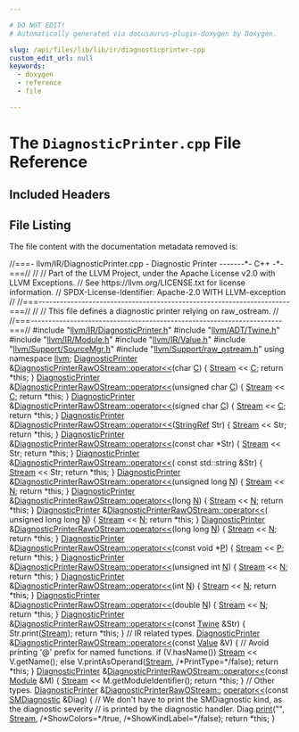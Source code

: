 ```yaml
---

# DO NOT EDIT!
# Automatically generated via docusaurus-plugin-doxygen by Doxygen.

slug: /api/files/lib/lib/ir/diagnosticprinter-cpp
custom_edit_url: null
keywords:
  - doxygen
  - reference
  - file

---
```





# The `DiagnosticPrinter.cpp` File Reference

<DoxygenPage pluginConfig={pluginConfig}>



## Included Headers

<IncludesList>
<IncludesListItem
  filePath="llvm/IR/DiagnosticPrinter.h"
  permalink="/docs/api/files/include/include/llvm/include/llvm/ir/diagnosticprinter-h"
  isLocal="true" />
<IncludesListItem
  filePath="llvm/ADT/Twine.h"
  permalink="/docs/api/files/include/include/llvm/include/llvm/adt/twine-h"
  isLocal="true" />
<IncludesListItem
  filePath="llvm/IR/Module.h"
  permalink="/docs/api/files/include/include/llvm/include/llvm/ir/module-h"
  isLocal="true" />
<IncludesListItem
  filePath="llvm/IR/Value.h"
  permalink="/docs/api/files/include/include/llvm/include/llvm/ir/value-h"
  isLocal="true" />
<IncludesListItem
  filePath="llvm/Support/SourceMgr.h"
  permalink="/docs/api/files/include/include/llvm/include/llvm/support/sourcemgr-h"
  isLocal="true" />
<IncludesListItem
  filePath="llvm/Support/raw_ostream.h"
  permalink="/docs/api/files/include/include/llvm/include/llvm/support/raw-ostream-h"
  isLocal="true" />
</IncludesList>


## File Listing

The file content with the documentation metadata removed is:

<ProgramListing>

<Link id="l00001" /><CodeLine lineNumber="1"><span class="doxyHighlightComment">//===- llvm/IR/DiagnosticPrinter.cpp - Diagnostic Printer -------&#42;- C++ -&#42;-===//</span></CodeLine>
<Link id="l00002" /><CodeLine lineNumber="2"><span class="doxyHighlightComment">//</span></CodeLine>
<Link id="l00003" /><CodeLine lineNumber="3"><span class="doxyHighlightComment">// Part of the LLVM Project, under the Apache License v2.0 with LLVM Exceptions.</span></CodeLine>
<Link id="l00004" /><CodeLine lineNumber="4"><span class="doxyHighlightComment">// See https://llvm.org/LICENSE.txt for license information.</span></CodeLine>
<Link id="l00005" /><CodeLine lineNumber="5"><span class="doxyHighlightComment">// SPDX-License-Identifier: Apache-2.0 WITH LLVM-exception</span></CodeLine>
<Link id="l00006" /><CodeLine lineNumber="6"><span class="doxyHighlightComment">//</span></CodeLine>
<Link id="l00007" /><CodeLine lineNumber="7"><span class="doxyHighlightComment">//===----------------------------------------------------------------------===//</span></CodeLine>
<Link id="l00008" /><CodeLine lineNumber="8"><span class="doxyHighlightComment">//</span></CodeLine>
<Link id="l00009" /><CodeLine lineNumber="9"><span class="doxyHighlightComment">// This file defines a diagnostic printer relying on raw&#95;ostream.</span></CodeLine>
<Link id="l00010" /><CodeLine lineNumber="10"><span class="doxyHighlightComment">//</span></CodeLine>
<Link id="l00011" /><CodeLine lineNumber="11"><span class="doxyHighlightComment">//===----------------------------------------------------------------------===//</span></CodeLine>
<Link id="l00012" /><CodeLine lineNumber="12"></CodeLine>
<Link id="l00013" /><CodeLine lineNumber="13"><span class="doxyHighlightPreprocessor">#include &quot;<a href="/docs/api/files/include/include/llvm/include/llvm/ir/diagnosticprinter-h">llvm/IR/DiagnosticPrinter.h</a>&quot;</span></CodeLine>
<Link id="l00014" /><CodeLine lineNumber="14"><span class="doxyHighlightPreprocessor">#include &quot;<a href="/docs/api/files/include/include/llvm/include/llvm/adt/twine-h">llvm/ADT/Twine.h</a>&quot;</span></CodeLine>
<Link id="l00015" /><CodeLine lineNumber="15"><span class="doxyHighlightPreprocessor">#include &quot;<a href="/docs/api/files/include/include/llvm/include/llvm/ir/module-h">llvm/IR/Module.h</a>&quot;</span></CodeLine>
<Link id="l00016" /><CodeLine lineNumber="16"><span class="doxyHighlightPreprocessor">#include &quot;<a href="/docs/api/files/include/include/llvm/include/llvm/ir/value-h">llvm/IR/Value.h</a>&quot;</span></CodeLine>
<Link id="l00017" /><CodeLine lineNumber="17"><span class="doxyHighlightPreprocessor">#include &quot;<a href="/docs/api/files/include/include/llvm/include/llvm/support/sourcemgr-h">llvm/Support/SourceMgr.h</a>&quot;</span></CodeLine>
<Link id="l00018" /><CodeLine lineNumber="18"><span class="doxyHighlightPreprocessor">#include &quot;<a href="/docs/api/files/include/include/llvm/include/llvm/support/raw-ostream-h">llvm/Support/raw&#95;ostream.h</a>&quot;</span></CodeLine>
<Link id="l00019" /><CodeLine lineNumber="19"></CodeLine>
<Link id="l00020" /><CodeLine lineNumber="20"><span class="doxyHighlightKeyword">using namespace </span><span class="doxyHighlight"><a href="/docs/api/namespaces/llvm">llvm</a>;</span></CodeLine>
<Link id="l00021" /><CodeLine lineNumber="21"></CodeLine>
<Link id="l00022" /><CodeLine lineNumber="22" lineLink="/docs/api/classes/llvm/diagnosticprinterrawostream/#a4f8c76943f5b1b5810b8f0b07d5380dc"><span class="doxyHighlight"><a href="/docs/api/classes/llvm/diagnosticprinter">DiagnosticPrinter</a> &amp;<a href="/docs/api/classes/llvm/diagnosticprinterrawostream/#a4f8c76943f5b1b5810b8f0b07d5380dc">DiagnosticPrinterRawOStream::operator&lt;&lt;</a>(</span><span class="doxyHighlightKeywordType">char</span><span class="doxyHighlight"> <a href="/docs/api/namespaces/llvm/callingconv/#ac6aa1387c4375260e2468eb5a77fdb4cafd841a49aec1539bc88abc8ff9e170fb">C</a>) &#123;</span></CodeLine>
<Link id="l00023" /><CodeLine lineNumber="23"><span class="doxyHighlight">  <a href="/docs/api/classes/llvm/diagnosticprinterrawostream/#a01d5cb89036c98e46ec7f313ab91a564">Stream</a> &lt;&lt; <a href="/docs/api/namespaces/llvm/callingconv/#ac6aa1387c4375260e2468eb5a77fdb4cafd841a49aec1539bc88abc8ff9e170fb">C</a>;</span></CodeLine>
<Link id="l00024" /><CodeLine lineNumber="24"><span class="doxyHighlight">  </span><span class="doxyHighlightKeywordFlow">return</span><span class="doxyHighlight"> &#42;</span><span class="doxyHighlightKeyword">this</span><span class="doxyHighlight">;</span></CodeLine>
<Link id="l00025" /><CodeLine lineNumber="25"><span class="doxyHighlight">&#125;</span></CodeLine>
<Link id="l00026" /><CodeLine lineNumber="26"></CodeLine>
<Link id="l00027" /><CodeLine lineNumber="27" lineLink="/docs/api/classes/llvm/diagnosticprinterrawostream/#adce0c7cef5ad10286aee63f3b51f28bf"><span class="doxyHighlight"><a href="/docs/api/classes/llvm/diagnosticprinter">DiagnosticPrinter</a> &amp;<a href="/docs/api/classes/llvm/diagnosticprinterrawostream/#a4f8c76943f5b1b5810b8f0b07d5380dc">DiagnosticPrinterRawOStream::operator&lt;&lt;</a>(</span><span class="doxyHighlightKeywordType">unsigned</span><span class="doxyHighlight"> </span><span class="doxyHighlightKeywordType">char</span><span class="doxyHighlight"> <a href="/docs/api/namespaces/llvm/callingconv/#ac6aa1387c4375260e2468eb5a77fdb4cafd841a49aec1539bc88abc8ff9e170fb">C</a>) &#123;</span></CodeLine>
<Link id="l00028" /><CodeLine lineNumber="28"><span class="doxyHighlight">  <a href="/docs/api/classes/llvm/diagnosticprinterrawostream/#a01d5cb89036c98e46ec7f313ab91a564">Stream</a> &lt;&lt; <a href="/docs/api/namespaces/llvm/callingconv/#ac6aa1387c4375260e2468eb5a77fdb4cafd841a49aec1539bc88abc8ff9e170fb">C</a>;</span></CodeLine>
<Link id="l00029" /><CodeLine lineNumber="29"><span class="doxyHighlight">  </span><span class="doxyHighlightKeywordFlow">return</span><span class="doxyHighlight"> &#42;</span><span class="doxyHighlightKeyword">this</span><span class="doxyHighlight">;</span></CodeLine>
<Link id="l00030" /><CodeLine lineNumber="30"><span class="doxyHighlight">&#125;</span></CodeLine>
<Link id="l00031" /><CodeLine lineNumber="31"></CodeLine>
<Link id="l00032" /><CodeLine lineNumber="32" lineLink="/docs/api/classes/llvm/diagnosticprinterrawostream/#a3630453dc9f5d612a6a2606c66e9c194"><span class="doxyHighlight"><a href="/docs/api/classes/llvm/diagnosticprinter">DiagnosticPrinter</a> &amp;<a href="/docs/api/classes/llvm/diagnosticprinterrawostream/#a4f8c76943f5b1b5810b8f0b07d5380dc">DiagnosticPrinterRawOStream::operator&lt;&lt;</a>(</span><span class="doxyHighlightKeywordType">signed</span><span class="doxyHighlight"> </span><span class="doxyHighlightKeywordType">char</span><span class="doxyHighlight"> <a href="/docs/api/namespaces/llvm/callingconv/#ac6aa1387c4375260e2468eb5a77fdb4cafd841a49aec1539bc88abc8ff9e170fb">C</a>) &#123;</span></CodeLine>
<Link id="l00033" /><CodeLine lineNumber="33"><span class="doxyHighlight">  <a href="/docs/api/classes/llvm/diagnosticprinterrawostream/#a01d5cb89036c98e46ec7f313ab91a564">Stream</a> &lt;&lt; <a href="/docs/api/namespaces/llvm/callingconv/#ac6aa1387c4375260e2468eb5a77fdb4cafd841a49aec1539bc88abc8ff9e170fb">C</a>;</span></CodeLine>
<Link id="l00034" /><CodeLine lineNumber="34"><span class="doxyHighlight">  </span><span class="doxyHighlightKeywordFlow">return</span><span class="doxyHighlight"> &#42;</span><span class="doxyHighlightKeyword">this</span><span class="doxyHighlight">;</span></CodeLine>
<Link id="l00035" /><CodeLine lineNumber="35"><span class="doxyHighlight">&#125;</span></CodeLine>
<Link id="l00036" /><CodeLine lineNumber="36"></CodeLine>
<Link id="l00037" /><CodeLine lineNumber="37" lineLink="/docs/api/classes/llvm/diagnosticprinterrawostream/#aa67548e5b58bb5491068779227919fd2"><span class="doxyHighlight"><a href="/docs/api/classes/llvm/diagnosticprinter">DiagnosticPrinter</a> &amp;<a href="/docs/api/classes/llvm/diagnosticprinterrawostream/#a4f8c76943f5b1b5810b8f0b07d5380dc">DiagnosticPrinterRawOStream::operator&lt;&lt;</a>(<a href="/docs/api/classes/llvm/stringref">StringRef</a> Str) &#123;</span></CodeLine>
<Link id="l00038" /><CodeLine lineNumber="38"><span class="doxyHighlight">  <a href="/docs/api/classes/llvm/diagnosticprinterrawostream/#a01d5cb89036c98e46ec7f313ab91a564">Stream</a> &lt;&lt; Str;</span></CodeLine>
<Link id="l00039" /><CodeLine lineNumber="39"><span class="doxyHighlight">  </span><span class="doxyHighlightKeywordFlow">return</span><span class="doxyHighlight"> &#42;</span><span class="doxyHighlightKeyword">this</span><span class="doxyHighlight">;</span></CodeLine>
<Link id="l00040" /><CodeLine lineNumber="40"><span class="doxyHighlight">&#125;</span></CodeLine>
<Link id="l00041" /><CodeLine lineNumber="41"></CodeLine>
<Link id="l00042" /><CodeLine lineNumber="42" lineLink="/docs/api/classes/llvm/diagnosticprinterrawostream/#af4624ef0947b142b40bc740893bdfb69"><span class="doxyHighlight"><a href="/docs/api/classes/llvm/diagnosticprinter">DiagnosticPrinter</a> &amp;<a href="/docs/api/classes/llvm/diagnosticprinterrawostream/#a4f8c76943f5b1b5810b8f0b07d5380dc">DiagnosticPrinterRawOStream::operator&lt;&lt;</a>(</span><span class="doxyHighlightKeyword">const</span><span class="doxyHighlight"> </span><span class="doxyHighlightKeywordType">char</span><span class="doxyHighlight"> &#42;Str) &#123;</span></CodeLine>
<Link id="l00043" /><CodeLine lineNumber="43"><span class="doxyHighlight">  <a href="/docs/api/classes/llvm/diagnosticprinterrawostream/#a01d5cb89036c98e46ec7f313ab91a564">Stream</a> &lt;&lt; Str;</span></CodeLine>
<Link id="l00044" /><CodeLine lineNumber="44"><span class="doxyHighlight">  </span><span class="doxyHighlightKeywordFlow">return</span><span class="doxyHighlight"> &#42;</span><span class="doxyHighlightKeyword">this</span><span class="doxyHighlight">;</span></CodeLine>
<Link id="l00045" /><CodeLine lineNumber="45"><span class="doxyHighlight">&#125;</span></CodeLine>
<Link id="l00046" /><CodeLine lineNumber="46"></CodeLine>
<Link id="l00047" /><CodeLine lineNumber="47" lineLink="/docs/api/classes/llvm/diagnosticprinterrawostream/#a3eab8dd1ad20b7f348dc1b85c2bc25da"><span class="doxyHighlight"><a href="/docs/api/classes/llvm/diagnosticprinter">DiagnosticPrinter</a> &amp;<a href="/docs/api/classes/llvm/diagnosticprinterrawostream/#a4f8c76943f5b1b5810b8f0b07d5380dc">DiagnosticPrinterRawOStream::operator&lt;&lt;</a>(</span></CodeLine>
<Link id="l00048" /><CodeLine lineNumber="48"><span class="doxyHighlight">    </span><span class="doxyHighlightKeyword">const</span><span class="doxyHighlight"> std::string &amp;Str) &#123;</span></CodeLine>
<Link id="l00049" /><CodeLine lineNumber="49"><span class="doxyHighlight">  <a href="/docs/api/classes/llvm/diagnosticprinterrawostream/#a01d5cb89036c98e46ec7f313ab91a564">Stream</a> &lt;&lt; Str;</span></CodeLine>
<Link id="l00050" /><CodeLine lineNumber="50"><span class="doxyHighlight">  </span><span class="doxyHighlightKeywordFlow">return</span><span class="doxyHighlight"> &#42;</span><span class="doxyHighlightKeyword">this</span><span class="doxyHighlight">;</span></CodeLine>
<Link id="l00051" /><CodeLine lineNumber="51"><span class="doxyHighlight">&#125;</span></CodeLine>
<Link id="l00052" /><CodeLine lineNumber="52"></CodeLine>
<Link id="l00053" /><CodeLine lineNumber="53" lineLink="/docs/api/classes/llvm/diagnosticprinterrawostream/#a873fb5786e952dd8b999e7a3eaadaff3"><span class="doxyHighlight"><a href="/docs/api/classes/llvm/diagnosticprinter">DiagnosticPrinter</a> &amp;<a href="/docs/api/classes/llvm/diagnosticprinterrawostream/#a4f8c76943f5b1b5810b8f0b07d5380dc">DiagnosticPrinterRawOStream::operator&lt;&lt;</a>(</span><span class="doxyHighlightKeywordType">unsigned</span><span class="doxyHighlight"> </span><span class="doxyHighlightKeywordType">long</span><span class="doxyHighlight"> <a href="/docs/api/files/lib/lib/support/regcomp-c/#a0240ac851181b84ac374872dc5434ee4">N</a>) &#123;</span></CodeLine>
<Link id="l00054" /><CodeLine lineNumber="54"><span class="doxyHighlight">  <a href="/docs/api/classes/llvm/diagnosticprinterrawostream/#a01d5cb89036c98e46ec7f313ab91a564">Stream</a> &lt;&lt; <a href="/docs/api/files/lib/lib/support/regcomp-c/#a0240ac851181b84ac374872dc5434ee4">N</a>;</span></CodeLine>
<Link id="l00055" /><CodeLine lineNumber="55"><span class="doxyHighlight">  </span><span class="doxyHighlightKeywordFlow">return</span><span class="doxyHighlight"> &#42;</span><span class="doxyHighlightKeyword">this</span><span class="doxyHighlight">;</span></CodeLine>
<Link id="l00056" /><CodeLine lineNumber="56"><span class="doxyHighlight">&#125;</span></CodeLine>
<Link id="l00057" /><CodeLine lineNumber="57" lineLink="/docs/api/classes/llvm/diagnosticprinterrawostream/#a6a1d97574c04155e03997dc6c65146c3"><span class="doxyHighlight"><a href="/docs/api/classes/llvm/diagnosticprinter">DiagnosticPrinter</a> &amp;<a href="/docs/api/classes/llvm/diagnosticprinterrawostream/#a4f8c76943f5b1b5810b8f0b07d5380dc">DiagnosticPrinterRawOStream::operator&lt;&lt;</a>(</span><span class="doxyHighlightKeywordType">long</span><span class="doxyHighlight"> <a href="/docs/api/files/lib/lib/support/regcomp-c/#a0240ac851181b84ac374872dc5434ee4">N</a>) &#123;</span></CodeLine>
<Link id="l00058" /><CodeLine lineNumber="58"><span class="doxyHighlight">  <a href="/docs/api/classes/llvm/diagnosticprinterrawostream/#a01d5cb89036c98e46ec7f313ab91a564">Stream</a> &lt;&lt; <a href="/docs/api/files/lib/lib/support/regcomp-c/#a0240ac851181b84ac374872dc5434ee4">N</a>;</span></CodeLine>
<Link id="l00059" /><CodeLine lineNumber="59"><span class="doxyHighlight">  </span><span class="doxyHighlightKeywordFlow">return</span><span class="doxyHighlight"> &#42;</span><span class="doxyHighlightKeyword">this</span><span class="doxyHighlight">;</span></CodeLine>
<Link id="l00060" /><CodeLine lineNumber="60"><span class="doxyHighlight">&#125;</span></CodeLine>
<Link id="l00061" /><CodeLine lineNumber="61"></CodeLine>
<Link id="l00062" /><CodeLine lineNumber="62" lineLink="/docs/api/classes/llvm/diagnosticprinterrawostream/#ab7e8b3cb11b62632bc129e58c057b177"><span class="doxyHighlight"><a href="/docs/api/classes/llvm/diagnosticprinter">DiagnosticPrinter</a> &amp;<a href="/docs/api/classes/llvm/diagnosticprinterrawostream/#a4f8c76943f5b1b5810b8f0b07d5380dc">DiagnosticPrinterRawOStream::operator&lt;&lt;</a>(</span></CodeLine>
<Link id="l00063" /><CodeLine lineNumber="63"><span class="doxyHighlight">    </span><span class="doxyHighlightKeywordType">unsigned</span><span class="doxyHighlight"> </span><span class="doxyHighlightKeywordType">long</span><span class="doxyHighlight"> </span><span class="doxyHighlightKeywordType">long</span><span class="doxyHighlight"> <a href="/docs/api/files/lib/lib/support/regcomp-c/#a0240ac851181b84ac374872dc5434ee4">N</a>) &#123;</span></CodeLine>
<Link id="l00064" /><CodeLine lineNumber="64"><span class="doxyHighlight">  <a href="/docs/api/classes/llvm/diagnosticprinterrawostream/#a01d5cb89036c98e46ec7f313ab91a564">Stream</a> &lt;&lt; <a href="/docs/api/files/lib/lib/support/regcomp-c/#a0240ac851181b84ac374872dc5434ee4">N</a>;</span></CodeLine>
<Link id="l00065" /><CodeLine lineNumber="65"><span class="doxyHighlight">  </span><span class="doxyHighlightKeywordFlow">return</span><span class="doxyHighlight"> &#42;</span><span class="doxyHighlightKeyword">this</span><span class="doxyHighlight">;</span></CodeLine>
<Link id="l00066" /><CodeLine lineNumber="66"><span class="doxyHighlight">&#125;</span></CodeLine>
<Link id="l00067" /><CodeLine lineNumber="67"></CodeLine>
<Link id="l00068" /><CodeLine lineNumber="68" lineLink="/docs/api/classes/llvm/diagnosticprinterrawostream/#abb4ec5ccd7a7287652e6d06239675671"><span class="doxyHighlight"><a href="/docs/api/classes/llvm/diagnosticprinter">DiagnosticPrinter</a> &amp;<a href="/docs/api/classes/llvm/diagnosticprinterrawostream/#a4f8c76943f5b1b5810b8f0b07d5380dc">DiagnosticPrinterRawOStream::operator&lt;&lt;</a>(</span><span class="doxyHighlightKeywordType">long</span><span class="doxyHighlight"> </span><span class="doxyHighlightKeywordType">long</span><span class="doxyHighlight"> <a href="/docs/api/files/lib/lib/support/regcomp-c/#a0240ac851181b84ac374872dc5434ee4">N</a>) &#123;</span></CodeLine>
<Link id="l00069" /><CodeLine lineNumber="69"><span class="doxyHighlight">  <a href="/docs/api/classes/llvm/diagnosticprinterrawostream/#a01d5cb89036c98e46ec7f313ab91a564">Stream</a> &lt;&lt; <a href="/docs/api/files/lib/lib/support/regcomp-c/#a0240ac851181b84ac374872dc5434ee4">N</a>;</span></CodeLine>
<Link id="l00070" /><CodeLine lineNumber="70"><span class="doxyHighlight">  </span><span class="doxyHighlightKeywordFlow">return</span><span class="doxyHighlight"> &#42;</span><span class="doxyHighlightKeyword">this</span><span class="doxyHighlight">;</span></CodeLine>
<Link id="l00071" /><CodeLine lineNumber="71"><span class="doxyHighlight">&#125;</span></CodeLine>
<Link id="l00072" /><CodeLine lineNumber="72"></CodeLine>
<Link id="l00073" /><CodeLine lineNumber="73" lineLink="/docs/api/classes/llvm/diagnosticprinterrawostream/#af09dd35f5ca228c528a956c6111e4c9e"><span class="doxyHighlight"><a href="/docs/api/classes/llvm/diagnosticprinter">DiagnosticPrinter</a> &amp;<a href="/docs/api/classes/llvm/diagnosticprinterrawostream/#a4f8c76943f5b1b5810b8f0b07d5380dc">DiagnosticPrinterRawOStream::operator&lt;&lt;</a>(</span><span class="doxyHighlightKeyword">const</span><span class="doxyHighlight"> </span><span class="doxyHighlightKeywordType">void</span><span class="doxyHighlight"> &#42;<a href="/docs/api/files/lib/lib/option/option-cpp/#a04665169063c8ca1f2ea96c27fc7c2b2">P</a>) &#123;</span></CodeLine>
<Link id="l00074" /><CodeLine lineNumber="74"><span class="doxyHighlight">  <a href="/docs/api/classes/llvm/diagnosticprinterrawostream/#a01d5cb89036c98e46ec7f313ab91a564">Stream</a> &lt;&lt; <a href="/docs/api/files/lib/lib/option/option-cpp/#a04665169063c8ca1f2ea96c27fc7c2b2">P</a>;</span></CodeLine>
<Link id="l00075" /><CodeLine lineNumber="75"><span class="doxyHighlight">  </span><span class="doxyHighlightKeywordFlow">return</span><span class="doxyHighlight"> &#42;</span><span class="doxyHighlightKeyword">this</span><span class="doxyHighlight">;</span></CodeLine>
<Link id="l00076" /><CodeLine lineNumber="76"><span class="doxyHighlight">&#125;</span></CodeLine>
<Link id="l00077" /><CodeLine lineNumber="77"></CodeLine>
<Link id="l00078" /><CodeLine lineNumber="78" lineLink="/docs/api/classes/llvm/diagnosticprinterrawostream/#aa74f5d97354a7edcf07820103fd46ee1"><span class="doxyHighlight"><a href="/docs/api/classes/llvm/diagnosticprinter">DiagnosticPrinter</a> &amp;<a href="/docs/api/classes/llvm/diagnosticprinterrawostream/#a4f8c76943f5b1b5810b8f0b07d5380dc">DiagnosticPrinterRawOStream::operator&lt;&lt;</a>(</span><span class="doxyHighlightKeywordType">unsigned</span><span class="doxyHighlight"> </span><span class="doxyHighlightKeywordType">int</span><span class="doxyHighlight"> <a href="/docs/api/files/lib/lib/support/regcomp-c/#a0240ac851181b84ac374872dc5434ee4">N</a>) &#123;</span></CodeLine>
<Link id="l00079" /><CodeLine lineNumber="79"><span class="doxyHighlight">  <a href="/docs/api/classes/llvm/diagnosticprinterrawostream/#a01d5cb89036c98e46ec7f313ab91a564">Stream</a> &lt;&lt; <a href="/docs/api/files/lib/lib/support/regcomp-c/#a0240ac851181b84ac374872dc5434ee4">N</a>;</span></CodeLine>
<Link id="l00080" /><CodeLine lineNumber="80"><span class="doxyHighlight">  </span><span class="doxyHighlightKeywordFlow">return</span><span class="doxyHighlight"> &#42;</span><span class="doxyHighlightKeyword">this</span><span class="doxyHighlight">;</span></CodeLine>
<Link id="l00081" /><CodeLine lineNumber="81"><span class="doxyHighlight">&#125;</span></CodeLine>
<Link id="l00082" /><CodeLine lineNumber="82"></CodeLine>
<Link id="l00083" /><CodeLine lineNumber="83" lineLink="/docs/api/classes/llvm/diagnosticprinterrawostream/#a91291a1f108c1c0407d17ac6fb97b00d"><span class="doxyHighlight"><a href="/docs/api/classes/llvm/diagnosticprinter">DiagnosticPrinter</a> &amp;<a href="/docs/api/classes/llvm/diagnosticprinterrawostream/#a4f8c76943f5b1b5810b8f0b07d5380dc">DiagnosticPrinterRawOStream::operator&lt;&lt;</a>(</span><span class="doxyHighlightKeywordType">int</span><span class="doxyHighlight"> <a href="/docs/api/files/lib/lib/support/regcomp-c/#a0240ac851181b84ac374872dc5434ee4">N</a>) &#123;</span></CodeLine>
<Link id="l00084" /><CodeLine lineNumber="84"><span class="doxyHighlight">  <a href="/docs/api/classes/llvm/diagnosticprinterrawostream/#a01d5cb89036c98e46ec7f313ab91a564">Stream</a> &lt;&lt; <a href="/docs/api/files/lib/lib/support/regcomp-c/#a0240ac851181b84ac374872dc5434ee4">N</a>;</span></CodeLine>
<Link id="l00085" /><CodeLine lineNumber="85"><span class="doxyHighlight">  </span><span class="doxyHighlightKeywordFlow">return</span><span class="doxyHighlight"> &#42;</span><span class="doxyHighlightKeyword">this</span><span class="doxyHighlight">;</span></CodeLine>
<Link id="l00086" /><CodeLine lineNumber="86"><span class="doxyHighlight">&#125;</span></CodeLine>
<Link id="l00087" /><CodeLine lineNumber="87"></CodeLine>
<Link id="l00088" /><CodeLine lineNumber="88" lineLink="/docs/api/classes/llvm/diagnosticprinterrawostream/#a0585e0ff2dc9527bfb9277244fe601dc"><span class="doxyHighlight"><a href="/docs/api/classes/llvm/diagnosticprinter">DiagnosticPrinter</a> &amp;<a href="/docs/api/classes/llvm/diagnosticprinterrawostream/#a4f8c76943f5b1b5810b8f0b07d5380dc">DiagnosticPrinterRawOStream::operator&lt;&lt;</a>(</span><span class="doxyHighlightKeywordType">double</span><span class="doxyHighlight"> <a href="/docs/api/files/lib/lib/support/regcomp-c/#a0240ac851181b84ac374872dc5434ee4">N</a>) &#123;</span></CodeLine>
<Link id="l00089" /><CodeLine lineNumber="89"><span class="doxyHighlight">  <a href="/docs/api/classes/llvm/diagnosticprinterrawostream/#a01d5cb89036c98e46ec7f313ab91a564">Stream</a> &lt;&lt; <a href="/docs/api/files/lib/lib/support/regcomp-c/#a0240ac851181b84ac374872dc5434ee4">N</a>;</span></CodeLine>
<Link id="l00090" /><CodeLine lineNumber="90"><span class="doxyHighlight">  </span><span class="doxyHighlightKeywordFlow">return</span><span class="doxyHighlight"> &#42;</span><span class="doxyHighlightKeyword">this</span><span class="doxyHighlight">;</span></CodeLine>
<Link id="l00091" /><CodeLine lineNumber="91"><span class="doxyHighlight">&#125;</span></CodeLine>
<Link id="l00092" /><CodeLine lineNumber="92"></CodeLine>
<Link id="l00093" /><CodeLine lineNumber="93" lineLink="/docs/api/classes/llvm/diagnosticprinterrawostream/#a5ab77387e57eabcd94e1d214ce47d712"><span class="doxyHighlight"><a href="/docs/api/classes/llvm/diagnosticprinter">DiagnosticPrinter</a> &amp;<a href="/docs/api/classes/llvm/diagnosticprinterrawostream/#a4f8c76943f5b1b5810b8f0b07d5380dc">DiagnosticPrinterRawOStream::operator&lt;&lt;</a>(</span><span class="doxyHighlightKeyword">const</span><span class="doxyHighlight"> <a href="/docs/api/classes/llvm/twine">Twine</a> &amp;Str) &#123;</span></CodeLine>
<Link id="l00094" /><CodeLine lineNumber="94"><span class="doxyHighlight">  Str.print(<a href="/docs/api/classes/llvm/diagnosticprinterrawostream/#a01d5cb89036c98e46ec7f313ab91a564">Stream</a>);</span></CodeLine>
<Link id="l00095" /><CodeLine lineNumber="95"><span class="doxyHighlight">  </span><span class="doxyHighlightKeywordFlow">return</span><span class="doxyHighlight"> &#42;</span><span class="doxyHighlightKeyword">this</span><span class="doxyHighlight">;</span></CodeLine>
<Link id="l00096" /><CodeLine lineNumber="96"><span class="doxyHighlight">&#125;</span></CodeLine>
<Link id="l00097" /><CodeLine lineNumber="97"></CodeLine>
<Link id="l00098" /><CodeLine lineNumber="98"><span class="doxyHighlightComment">// IR related types.</span></CodeLine>
<Link id="l00099" /><CodeLine lineNumber="99" lineLink="/docs/api/classes/llvm/diagnosticprinterrawostream/#aab702a0ddc6940f733e5065d7df9070f"><span class="doxyHighlight"><a href="/docs/api/classes/llvm/diagnosticprinter">DiagnosticPrinter</a> &amp;<a href="/docs/api/classes/llvm/diagnosticprinterrawostream/#a4f8c76943f5b1b5810b8f0b07d5380dc">DiagnosticPrinterRawOStream::operator&lt;&lt;</a>(</span><span class="doxyHighlightKeyword">const</span><span class="doxyHighlight"> <a href="/docs/api/classes/llvm/value">Value</a> &amp;V) &#123;</span></CodeLine>
<Link id="l00100" /><CodeLine lineNumber="100"><span class="doxyHighlight">  </span><span class="doxyHighlightComment">// Avoid printing &#39;@&#39; prefix for named functions.</span></CodeLine>
<Link id="l00101" /><CodeLine lineNumber="101"><span class="doxyHighlight">  </span><span class="doxyHighlightKeywordFlow">if</span><span class="doxyHighlight"> (V.hasName())</span></CodeLine>
<Link id="l00102" /><CodeLine lineNumber="102"><span class="doxyHighlight">    <a href="/docs/api/classes/llvm/diagnosticprinterrawostream/#a01d5cb89036c98e46ec7f313ab91a564">Stream</a> &lt;&lt; V.getName();</span></CodeLine>
<Link id="l00103" /><CodeLine lineNumber="103"><span class="doxyHighlight">  </span><span class="doxyHighlightKeywordFlow">else</span></CodeLine>
<Link id="l00104" /><CodeLine lineNumber="104"><span class="doxyHighlight">    V.printAsOperand(<a href="/docs/api/classes/llvm/diagnosticprinterrawostream/#a01d5cb89036c98e46ec7f313ab91a564">Stream</a>, </span><span class="doxyHighlightComment">/&#42;PrintType=&#42;/</span><span class="doxyHighlightKeyword">false</span><span class="doxyHighlight">);</span></CodeLine>
<Link id="l00105" /><CodeLine lineNumber="105"></CodeLine>
<Link id="l00106" /><CodeLine lineNumber="106"><span class="doxyHighlight">  </span><span class="doxyHighlightKeywordFlow">return</span><span class="doxyHighlight"> &#42;</span><span class="doxyHighlightKeyword">this</span><span class="doxyHighlight">;</span></CodeLine>
<Link id="l00107" /><CodeLine lineNumber="107"><span class="doxyHighlight">&#125;</span></CodeLine>
<Link id="l00108" /><CodeLine lineNumber="108"></CodeLine>
<Link id="l00109" /><CodeLine lineNumber="109" lineLink="/docs/api/classes/llvm/diagnosticprinterrawostream/#ac92c8ab919efdfae246749a6f700c61a"><span class="doxyHighlight"><a href="/docs/api/classes/llvm/diagnosticprinter">DiagnosticPrinter</a> &amp;<a href="/docs/api/classes/llvm/diagnosticprinterrawostream/#a4f8c76943f5b1b5810b8f0b07d5380dc">DiagnosticPrinterRawOStream::operator&lt;&lt;</a>(</span><span class="doxyHighlightKeyword">const</span><span class="doxyHighlight"> <a href="/docs/api/classes/llvm/module">Module</a> &amp;M) &#123;</span></CodeLine>
<Link id="l00110" /><CodeLine lineNumber="110"><span class="doxyHighlight">  <a href="/docs/api/classes/llvm/diagnosticprinterrawostream/#a01d5cb89036c98e46ec7f313ab91a564">Stream</a> &lt;&lt; M.getModuleIdentifier();</span></CodeLine>
<Link id="l00111" /><CodeLine lineNumber="111"><span class="doxyHighlight">  </span><span class="doxyHighlightKeywordFlow">return</span><span class="doxyHighlight"> &#42;</span><span class="doxyHighlightKeyword">this</span><span class="doxyHighlight">;</span></CodeLine>
<Link id="l00112" /><CodeLine lineNumber="112"><span class="doxyHighlight">&#125;</span></CodeLine>
<Link id="l00113" /><CodeLine lineNumber="113"></CodeLine>
<Link id="l00114" /><CodeLine lineNumber="114"><span class="doxyHighlightComment">// Other types.</span></CodeLine>
<Link id="l00115" /><CodeLine lineNumber="115" lineLink="/docs/api/classes/llvm/diagnosticprinterrawostream/#a3b1c2cb30efb9c82a81bd8a39d6f4d84"><span class="doxyHighlight"><a href="/docs/api/classes/llvm/diagnosticprinter">DiagnosticPrinter</a> &amp;<a href="/docs/api/classes/llvm/diagnosticprinterrawostream/#a4f8c76943f5b1b5810b8f0b07d5380dc">DiagnosticPrinterRawOStream::</a></span></CodeLine>
<Link id="l00116" /><CodeLine lineNumber="116"><span class="doxyHighlight"><a href="/docs/api/classes/llvm/diagnosticprinterrawostream/#a4f8c76943f5b1b5810b8f0b07d5380dc">operator&lt;&lt;</a>(</span><span class="doxyHighlightKeyword">const</span><span class="doxyHighlight"> <a href="/docs/api/classes/llvm/smdiagnostic">SMDiagnostic</a> &amp;Diag) &#123;</span></CodeLine>
<Link id="l00117" /><CodeLine lineNumber="117"><span class="doxyHighlight">  </span><span class="doxyHighlightComment">// We don&#39;t have to print the SMDiagnostic kind, as the diagnostic severity</span></CodeLine>
<Link id="l00118" /><CodeLine lineNumber="118"><span class="doxyHighlight">  </span><span class="doxyHighlightComment">// is printed by the diagnostic handler.</span></CodeLine>
<Link id="l00119" /><CodeLine lineNumber="119"><span class="doxyHighlight">  Diag.<a href="/docs/api/classes/llvm/smdiagnostic/#a0653e9bbc6598528d50ec97cad565b74">print</a>(</span><span class="doxyHighlightStringLiteral">&quot;&quot;</span><span class="doxyHighlight">, <a href="/docs/api/classes/llvm/diagnosticprinterrawostream/#a01d5cb89036c98e46ec7f313ab91a564">Stream</a>, </span><span class="doxyHighlightComment">/&#42;ShowColors=&#42;/</span><span class="doxyHighlightKeyword">true</span><span class="doxyHighlight">, </span><span class="doxyHighlightComment">/&#42;ShowKindLabel=&#42;/</span><span class="doxyHighlightKeyword">false</span><span class="doxyHighlight">);</span></CodeLine>
<Link id="l00120" /><CodeLine lineNumber="120"><span class="doxyHighlight">  </span><span class="doxyHighlightKeywordFlow">return</span><span class="doxyHighlight"> &#42;</span><span class="doxyHighlightKeyword">this</span><span class="doxyHighlight">;</span></CodeLine>
<Link id="l00121" /><CodeLine lineNumber="121"><span class="doxyHighlight">&#125;</span></CodeLine>

</ProgramListing>


</DoxygenPage>
